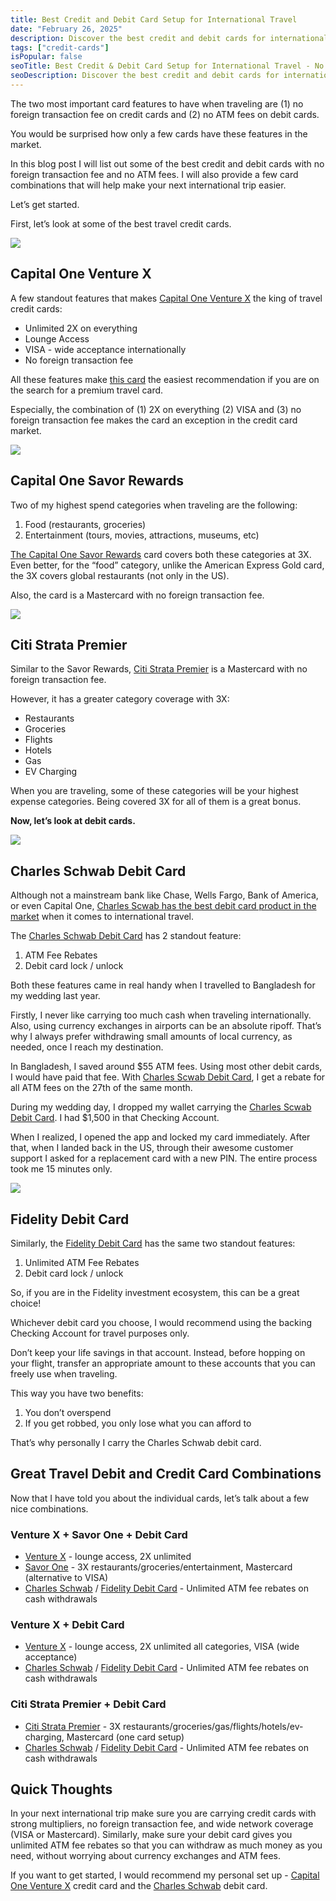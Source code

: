 ```yaml
---
title: Best Credit and Debit Card Setup for International Travel
date: "February 26, 2025"
description: Discover the best credit and debit cards for international travel with no foreign transaction fees and unlimited ATM fee rebates.
tags: ["credit-cards"]
isPopular: false
seoTitle: Best Credit & Debit Card Setup for International Travel - No Fees!
seoDescription: Discover the best credit and debit cards for international travel with no foreign transaction fees and unlimited ATM fee rebates.
---
```

The two most important card features to have when traveling are (1) no foreign transaction fee on credit cards and (2) no ATM fees on debit cards. 

You would be surprised how only a few cards have these features in the market. 

In this blog post I will list out some of the best credit and debit cards with no foreign transaction fee and no ATM fees. I will also provide a few card combinations that will help make your next international trip easier. 

Let’s get started.

First, let’s look at some of the best travel credit cards. 

![](https://ds0fmzhunbzyk.cloudfront.net/venture-x.png)

## Capital One Venture X 

A few standout features that makes [Capital One Venture X](https://i.capitalone.com/G35be7pGf) the king of travel credit cards:

* Unlimited 2X on everything  
* Lounge Access  
* VISA \- wide acceptance internationally  
* No foreign transaction fee

All these features make [this card](https://i.capitalone.com/G35be7pGf) the easiest recommendation if you are on the search for a premium travel card. 

Especially, the combination of (1) 2X on everything (2) VISA and (3) no foreign transaction fee makes the card an exception in the credit card market. 

![](https://ds0fmzhunbzyk.cloudfront.net/credit-cards-photos/savor-one.png)

## Capital One Savor Rewards

Two of my highest spend categories when traveling are the following:

1. Food (restaurants, groceries)  
2. Entertainment (tours, movies, attractions, museums, etc) 

[The Capital One Savor Rewards](https://i.capitalone.com/GMEE0Fgpz) card covers both these categories at 3X. Even better, for the “food” category, unlike the American Express Gold card, the 3X covers global restaurants (not only in the US). 

Also, the card is a Mastercard with no foreign transaction fee. 

![](https://ds0fmzhunbzyk.cloudfront.net/credit-cards-photos/citi-strata-premier.png)

## Citi Strata Premier

Similar to the Savor Rewards, [Citi Strata Premier](https://www.citi.com/credit-cards/citi-strata-premier-credit-card) is a Mastercard with no foreign transaction fee. 

However, it has a greater category coverage with 3X:

* Restaurants  
* Groceries  
* Flights  
* Hotels  
* Gas  
* EV Charging

When you are traveling, some of these categories will be your highest expense categories. Being covered 3X for all of them is a great bonus. 

**Now, let’s look at debit cards.**

![](https://ds0fmzhunbzyk.cloudfront.net/credit-cards-photos/charles-schwab-debit-card.png)

## Charles Schwab Debit Card

Although not a mainstream bank like Chase, Wells Fargo, Bank of America, or even Capital One, [Charles Scwab has the best debit card product in the market](https://www.schwab.com/checking/debit-card) when it comes to international travel. 

The [Charles Schwab Debit Card](https://www.schwab.com/checking/debit-card) has 2 standout feature: 

1. ATM Fee Rebates  
2. Debit card lock / unlock

Both these features came in real handy when I travelled to Bangladesh for my wedding last year. 

Firstly, I never like carrying too much cash when traveling internationally. Also, using currency exchanges in airports can be an absolute ripoff. That’s why I always prefer withdrawing small amounts of local currency, as needed, once I reach my destination. 

In Bangladesh, I saved around $55 ATM fees. Using most other debit cards, I would have paid that fee. With [Charles Scwab Debit Card](https://www.schwab.com/checking/debit-card), I get a rebate for all ATM fees on the 27th of the same month. 

During my wedding day, I dropped my wallet carrying the [Charles Scwab Debit Card](https://www.schwab.com/checking/debit-card). I had $1,500 in that Checking Account. 

When I realized, I opened the app and locked my card immediately. After that, when I landed back in the US, through their awesome customer support I asked for a replacement card with a new PIN. The entire process took me 15 minutes only. 

![](https://ds0fmzhunbzyk.cloudfront.net/credit-cards-photos/fidelity-debit-card.png)

## Fidelity Debit Card

Similarly, the [Fidelity Debit Card](https://www.fidelity.com/spend-save/atm-debit-card) has the same two standout features: 

1. Unlimited ATM Fee Rebates  
2. Debit card lock / unlock

So, if you are in the Fidelity investment ecosystem, this can be a great choice\! 

Whichever debit card you choose, I would recommend using the backing Checking Account for travel purposes only. 

Don’t keep your life savings in that account. Instead, before hopping on your flight, transfer an appropriate amount to these accounts that you can freely use when traveling. 

This way you have two benefits: 

1. You don’t overspend  
2. If you get robbed, you only lose what you can afford to

That’s why personally I carry the Charles Schwab debit card. 

## Great Travel Debit and Credit Card Combinations

Now that I have told you about the individual cards, let’s talk about a few nice combinations. 

### Venture X \+ Savor One \+ Debit Card

* [Venture X](https://i.capitalone.com/G35be7pGf) \- lounge access, 2X unlimited  
* [Savor One](https://i.capitalone.com/GMEE0Fgpz) \- 3X restaurants/groceries/entertainment, Mastercard (alternative to VISA)  
* [Charles Schwab](https://www.schwab.com/checking/debit-card) / [Fidelity Debit Card](https://www.fidelity.com/spend-save/atm-debit-card) \- Unlimited ATM fee rebates on cash withdrawals

### Venture X \+ Debit Card

* [Venture X](https://i.capitalone.com/G35be7pGf) \- lounge access, 2X unlimited all categories, VISA (wide acceptance)  
* [Charles Schwab](https://www.schwab.com/checking/debit-card) / [Fidelity Debit Card](https://www.fidelity.com/spend-save/atm-debit-card) \- Unlimited ATM fee rebates on cash withdrawals

### Citi Strata Premier \+ Debit Card

* [Citi Strata Premier](https://www.citi.com/credit-cards/citi-strata-premier-credit-card) \- 3X restaurants/groceries/gas/flights/hotels/ev-charging, Mastercard (one card setup)   
* [Charles Schwab](https://www.schwab.com/checking/debit-card) / [Fidelity Debit Card](https://www.fidelity.com/spend-save/atm-debit-card) \- Unlimited ATM fee rebates on cash withdrawals

## Quick Thoughts

In your next international trip make sure you are carrying credit cards with strong multipliers, no foreign transaction fee, and wide network coverage (VISA or Mastercard). Similarly, make sure your debit card gives you unlimited ATM fee rebates so that you can withdraw as much money as you need, without worrying about currency exchanges and ATM fees. 

If you want to get started, I would recommend my personal set up \- [Capital One Venture X](https://i.capitalone.com/G35be7pGf) credit card and the [Charles Schwab](https://www.schwab.com/checking/debit-card) debit card.
